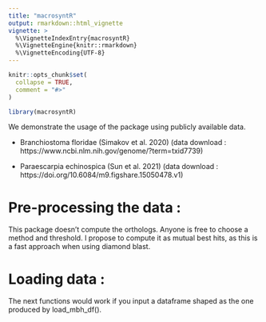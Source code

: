 ```yaml
---
title: "macrosyntR"
output: rmarkdown::html_vignette
vignette: >
  %\VignetteIndexEntry{macrosyntR}
  %\VignetteEngine{knitr::rmarkdown}
  %\VignetteEncoding{UTF-8}
---
```


```r
knitr::opts_chunk$set(
  collapse = TRUE,
  comment = "#>"
)
```

```r
library(macrosyntR)
```

We demonstrate the usage of the package using publicly available data.   

* Branchiostoma floridae (Simakov et al. 2020) (data download : https://www.ncbi.nlm.nih.gov/genome/?term=txid7739)   

* Paraescarpia echinospica (Sun et al. 2021)
(data download : https://doi.org/10.6084/m9.figshare.15050478.v1)

# Pre-processing the data :

This package doesn't compute the orthologs. Anyone is free to choose a method and threshold.
I propose to compute it as mutual best hits, as this is a fast approach when using diamond blast.

# Loading data :

The next functions would work if you input a dataframe shaped as the one produced by load_mbh_df().

```r

```

